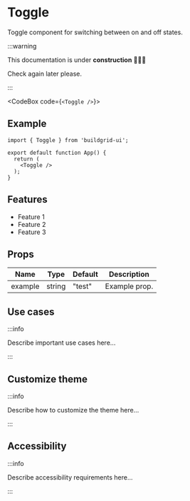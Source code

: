 


# Toggle

Toggle component for switching between on and off states.

:::warning

This documentation is under **construction** 🚧👷‍♂️

Check again later please.

:::

<CodeBox code={`<Toggle />`}>
	<Toggle />
</CodeBox>

## Example

```tsx
import { Toggle } from 'buildgrid-ui';

export default function App() {
  return (
    <Toggle />
  );
}
```

## Features

- Feature 1
- Feature 2
- Feature 3

## Props

| Name    | Type    | Default | Description     |
|---------|---------|---------|-----------------|
| example | string  | "test"  | Example prop.   |

## Use cases

:::info

Describe important use cases here...

:::

## Customize theme

:::info

Describe how to customize the theme here...

:::

## Accessibility

:::info

Describe accessibility requirements here...

:::

